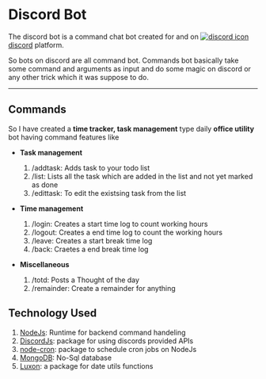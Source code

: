 
# <HoverUnder color='border-yellow-400' class="border-yellow-400" >Discord Bot</HoverUnder>

The discord bot is a command chat bot created for and on [<Image src="/discord.svg" alt="discord icon" width={16} height={16} class="inline-block" /> discord](https://discord.com/) platform.

So bots on discord are all command bot. Commands bot basically take some command and arguments as input and do some magic on discord or any other trick which it was suppose to do.

<hr />

## <HoverUnder color='border-yellow-400' class="border-yellow-400">Commands</HoverUnder>

So I have created a **time tracker, task management** type daily **office utility** bot having command features like

- **Task management**

  1. <TagLook>/addtask</TagLook>: Adds task to your todo list
  2. <TagLook>/list</TagLook>: Lists all the task which are added in the list
     and not yet marked as done
  3. <TagLook>/edittask</TagLook>: To edit the existsing task from the list

- **Time management**

  1. <TagLook>/login</TagLook>: Creates a start time log to count working hours
  2. <TagLook>/logout</TagLook>: Creates a end time log to count the working
     hours
  3. <TagLook>/leave</TagLook>: Creates a start break time log
  4. <TagLook>/back</TagLook>: Craetes a end break time log

- **Miscellaneous**

  1. <span class='px-2 font-bold rounded-lg bg-white/40'>/totd</span>: Posts a
     Thought of the day
  2. <span class='px-2 font-bold rounded-lg bg-white/40'>/remainder</span>:
     Create a remainder for anything

## <HoverUnder color='border-yellow-400' class="border-yellow-400" >Technology Used</HoverUnder>

1. [NodeJs](https://nodejs.org/en): Runtime for backend command handeling
2. [DiscordJs](https://discord.js.org/): package for using discords provided APIs
3. [node-cron](https://www.npmjs.com/package/node-cron): package to schedule cron jobs on NodeJs
4. [MongoDB](https://www.mongodb.com/): No-Sql database
5. [Luxon](https://moment.github.io/luxon/#/): a package for date utils functions
